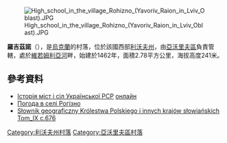 [[Image:High_school_in_the_village_Rohizno_(Yavoriv_Raion_in_Lviv_Oblast).JPG|right]]

{{coord|49|52|29|N|23|20|23|E|scale:100000|display=title}}

'''羅吉茲諾'''（{{lang-uk|Рогізно}}），是[[烏克蘭|烏克蘭]]的村落，位於該國西部[[利沃夫州|利沃夫州]]，由[[亞沃里夫區|亞沃里夫區]]負責管轄，處於[[維若姆利亞河|維若姆利亞河]]畔，始建於1462年，面積2.78平方公里，海拔高度241米。

==參考資料==
* [[Історія_міст_і_сіл_Української_РСР|Історія міст і сіл Української РСР]] [https://web.archive.org/web/20111028221231/http://www.igsu.org.ua/Lvovskaja.obl/JAvorovskij.rajon/Rogozno.html онлайн] {{ref-ru}}
* [http://weather.in.ua/ua/l'vovskaja/22444 Погода в селі Рогізно] {{Wayback|url=http://weather.in.ua/ua/l%27vovskaja/22444 |date=20160304053310 }}
* [http://dir.icm.edu.pl/pl/Slownik_geograficzny/Tom_IX/676 Słownik geograficzny Królestwa Polskiego i innych krajów słowiańskich Tom_IX с.676] {{Wayback|url=http://dir.icm.edu.pl/pl/Slownik_geograficzny/Tom_IX/676 |date=20191027122715 }}

{{DEFAULTSORT:Рогізно}}
[[Category:利沃夫州村落|Category:利沃夫州村落]]
[[Category:亞沃里夫區村落|Category:亞沃里夫區村落]]


{{Lviv-geo-stub}}